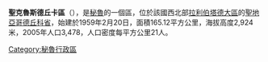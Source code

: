 '''聖克魯斯德丘卡區'''（{{lang-es|Distrito de Santa Cruz de Chuca}}），是[[秘魯|秘魯]]的一個區，位於該國西北部[[拉利伯塔德大區|拉利伯塔德大區]]的[[聖地亞哥德丘科省|聖地亞哥德丘科省]]，始建於1959年2月20日，面積165.12平方公里，海拔高度2,924米，2005年人口3,478，人口密度每平方公里21人。

{{Peru-geo-stub}}
[[Category:秘魯行政區|Category:秘魯行政區]]